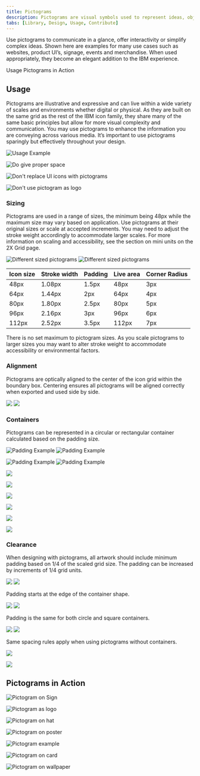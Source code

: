 ```yaml
---
title: Pictograms
description: Pictograms are visual symbols used to represent ideas, objects, or narratives at a glance. They work well in presentations and marketing communications.
tabs: [Library, Design, Usage, Contribute]
---
```



<PageDescription>

Use pictograms to communicate in a glance, offer interactivity or simplify complex ideas. Shown here are examples for many use cases such as websites, product UI’s, signage, events and merchandise. When used appropriately, they become an elegant addition to the IBM experience.

</PageDescription>

<AnchorLinks>
  <AnchorLink>Usage</AnchorLink>
  <AnchorLink>Pictograms in Action</AnchorLink>
</AnchorLinks>

## Usage

Pictograms are illustrative and expressive and can live within a wide variety of
scales and environments whether digital or physical. As they are built on the same
grid as the rest of the IBM icon family, they share many of the same basic
principles but allow for more visual complexity and communication. You may use
pictograms to enhance the information you are conveying across various media.
It’s important to use pictograms sparingly but effectively throughout your design.

![Usage Example](images/13_Usage_0.svg)

<Row>
<Column colMd={4} colLg={4}>
<DoDontExample type="do" caption="Do treat pictograms as illustations and provide proper clearance">

![Do give proper space](images/13_Usage_1_do.svg)

</DoDontExample>
</Column>
</Row>

<Row>
<Column colMd={4} colLg={4}>
<DoDontExample type="dont" caption="Don’t use pictograms as a replacement for UI icons, that is not their purpose.">

![Don't replace UI icons with pictograms](images/13_Usage_2_dont.svg)

</DoDontExample>
</Column>
<Column colMd={4} colLg={4}>
<DoDontExample type="dont" caption="Don’t use any pictogram as a logo or in a lockup for product headers, merchandise or events.">

![Don't use pictogram as logo](images/13_Usage_3_dont.svg)

</DoDontExample>
</Column>
</Row>

### Sizing

Pictograms are used in a range of sizes, the minimum being 48px while the
maximum size may vary based on application. Use pictograms at their original
sizes or scale at accepted increments. You may need to adjust the stroke weight
accordingly to accommodate larger scales. For more information on scaling and
accessibility, see the section on mini units on the 2X Grid page.

<ArtDirection>

![Different sized pictograms](images/14_Sizing_1-mobile_1.svg)
![Different sized pictograms](images/14_Sizing_1.svg)

</ArtDirection>

| Icon size | Stroke width | Padding | Live area | Corner Radius |
| --------- | ------------ | ------- | --------- | ------------- |
| 48px      | 1.08px       | 1.5px   | 48px      | 3px           |
| 64px      | 1.44px       | 2px     | 64px      | 4px           |
| 80px      | 1.80px       | 2.5px   | 80px      | 5px           |
| 96px      | 2.16px       | 3px     | 96px      | 6px           |
| 112px     | 2.52px       | 3.5px   | 112px     | 7px           |

<Caption>
  There is no set maximum to pictogram sizes. As you scale pictograms to larger
  sizes you may want to alter stroke weight to accommodate accessibility or
  environmental factors.
</Caption>

<Row className="resource-card-group" >
  <Column noGutterSm colMd={4} colLg={4}>
    <ResourceCard
      subTitle="2X Grid: The mini unit"
      aspectRatio="2:1"
      href="https://www.ibm.com/design/language/2x-grid#the-mini-unit">
      <Bee32 />
    </ResourceCard>
  </Column>
</Row>

### Alignment

Pictograms are optically aligned to the center of the icon grid within the
boundary box. Centering ensures all pictograms will be aligned correctly when
exported and used side by side.

![](images/15_Alignment_1-mobile.svg)
![](images/15_Alignment_1.svg)

### Containers

Pictograms can be represented in a circular or rectangular container calculated
based on the padding size.

<ArtDirection>

![Padding Example](images/16_Containers_1-mobile.svg)
![Padding Example](images/16_Containers_1.svg)

</ArtDirection>

<ArtDirection>

![Padding Example](images/16_Containers_2-mobile.svg)
![Padding Example](images/16_Containers_2.svg)

</ArtDirection>

<Row>
<Column colMd={4} colLg={4}>
<DoDontExample type="do" caption="Do follow the clearance rule to allow for legibility and touch.">

![](images/16_Containers_3_do.svg)

</DoDontExample>
</Column>
<Column colMd={4} colLg={4}>
<DoDontExample type="dont" caption="Don't collapse the pictogram clearance area.">

![](images/16_Containers_4_dont.svg)

</DoDontExample>
</Column>
</Row>
<Row>
<Column colMd={4} colLg={4}>
<DoDontExample type="do" caption="Do use accepted shapes: circle or square for containers.">

![](images/16_Containers_5_do.svg)

</DoDontExample>
</Column>
<Column colMd={4} colLg={4}>
<DoDontExample type="dont" caption="Don’t create new shapes for containers.">

![](images/16_Containers_6_dont.svg)

</DoDontExample>
</Column>
</Row>
<Row>
<Column colMd={4} colLg={4}>
<DoDontExample type="do" caption="Do always optically center align pictograms in their containers.">

![](images/16_Containers_7_do.svg)

</DoDontExample>
</Column>
<Column colMd={4} colLg={4}>
<DoDontExample type="dont" caption="Don’t crop pictograms in container.">

![](images/16_Containers_8_dont.svg)

</DoDontExample>
</Column>
</Row>

### Clearance

When designing with pictograms, all artwork should include minimum padding
based on 1/4 of the scaled grid size. The padding can be increased by increments of
1/4 grid units.

<ArtDirection>

![](images/17_Clearance_1-mobile.svg)
![](images/17_Clearance_1.svg)

</ArtDirection>

<Caption>Padding starts at the edge of the container shape.</Caption>

<ArtDirection>

![](images/17_Clearance_2-mobile.svg)
![](images/17_Clearance_2.svg)

</ArtDirection>

<Caption>Padding is the same for both circle and square containers.</Caption>

<ArtDirection>

![](images/17_Clearance_3-mobile.svg)
![](images/17_Clearance_3.svg)

</ArtDirection>

<Caption>
  Same spacing rules apply when using pictograms without containers.
</Caption>

<Row>
<Column colMd={4} colLg={4}>
<DoDontExample type="do" caption="Do keep pictograms at scale and optically center in container when necessary.">

![](images/17_Clearance_4_do.svg)

</DoDontExample>
</Column>
<Column colMd={4} colLg={4}>
<DoDontExample type="dont" caption="Don’t resize pictograms outside of accepted proportions.">

![](images/17_Clearance_5_dont.svg)

</DoDontExample>
</Column>
</Row>

## Pictograms in Action

<ImageGallery>

<ImageGalleryImage alt="pictogram on sign" title="Pictogram on sign" col={8}>

![Pictogram on Sign](images/18_In-Context_1.jpg)

</ImageGalleryImage>

<ImageGalleryImage alt="pictogram as logo" title="Pictogram as logo" col={4}>

![Pictogram as logo](images/18_In-Context_2.svg)

</ImageGalleryImage>

<ImageGalleryImage alt="pictogram on hat" title="Pictogram on hat" col={4}>

![Pictogram on hat](images/18_In-Context_3.jpg)

</ImageGalleryImage>

<ImageGalleryImage alt="pictogram on poster" title="Pictogram on poster" col={4}>

![Pictogram on poster](images/18_In-Context_4.svg)

</ImageGalleryImage>

<ImageGalleryImage alt="pictogram example" title="Pictogram example" col={4}>

![Pictogram example](images/18_In-Context_6.svg)

</ImageGalleryImage>

<ImageGalleryImage alt="pictogram on card" title="Pictogram on card" col={8}>

![Pictogram on card](images/18_In-Context_7.svg)

</ImageGalleryImage>

<ImageGalleryImage alt="pictogram on wallpaper" title="Pictogram on wallpaper" col={4}>

![Pictogram on wallpaper](images/18_In-Context_8.jpg)

</ImageGalleryImage>

</ImageGallery>
